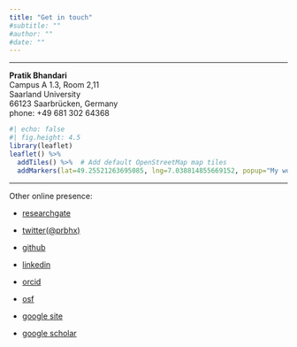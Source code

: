 ```yaml
---
title: "Get in touch"
#subtitle: ""
#author: ""
#date: ""
---
```


------------------------------------------------------------------------

**Pratik Bhandari**\
Campus A 1.3, Room 2,11\
Saarland University\
66123 Saarbrücken, Germany\
phone: +49 681 302 64368\
<!-- email: pratikb\@coli.uni-saarland.de -->

```r
#| echo: false
#| fig.height: 4.5
library(leaflet)
leaflet() %>%
  addTiles() %>%  # Add default OpenStreetMap map tiles
  addMarkers(lat=49.25521263695085, lng=7.038814855669152, popup="My workplace")
```

------------------------------------------------------------------------

Other online presence:

-   [researchgate](https://www.researchgate.net/profile/Pratik-Bhandari)

-   [twitter(\@prbhx)](https://twitter.com/prbhx)

-   [github](https://github.com/pratik-bhandari)

-   [linkedin](https://www.linkedin.com/in/prbhx/)

-   [orcid](https://orcid.org/0000-0001-5486-3352)

-   [osf](https://osf.io/wc49z/)

-   [google site](https://sites.google.com/view/pratik-bhandari)

-   [google scholar](https://scholar.google.de/citations?user=Y0HnEQwAAAAJ&hl=en&oi=ao)

<!--
+-------------------------------+--------------------------------------------------------------------------+
| Pratik Bhandari               |                                                                          |
+-------------------------------+--------------------------------------------------------------------------+
| Campus A 1.3                  | -   [researchgate](https://www.researchgate.net/profile/Pratik-Bhandari) |
+-------------------------------+--------------------------------------------------------------------------+
| Room 2.11                     | -   [twitter(`@`prbhx)](https://twitter.com/prbhx)                       |
+-------------------------------+--------------------------------------------------------------------------+
| Saarland University           | -   [github](https://github.com/pratik-bhandari)                         |
+-------------------------------+--------------------------------------------------------------------------+
| 66123, Saarbrücken, Germany   | -   [linkedin](https://www.linkedin.com/in/prbhx/)                       |
+-------------------------------+--------------------------------------------------------------------------+
| phone: +49 681 302 64368      | -   [orcid](https://orcid.org/0000-0001-5486-3352)                       |
+-------------------------------+--------------------------------------------------------------------------+
| pratikb\@coli.uni-saarland.de | -   [osf](https://osf.io/wc49z/)                                         |
+-------------------------------+--------------------------------------------------------------------------+
-->
